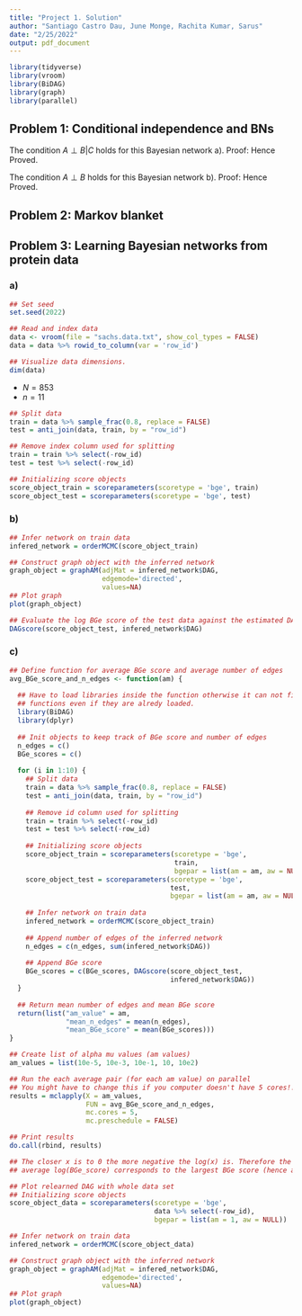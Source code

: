 ```yaml
---
title: "Project 1. Solution"
author: "Santiago Castro Dau, June Monge, Rachita Kumar, Sarus"
date: "2/25/2022"
output: pdf_document
---
```


```r
library(tidyverse)
library(vroom)
library(BiDAG)
library(graph)
library(parallel)
```

## Problem 1: Conditional independence and BNs
\subsection*{a)}
The condition $A \perp B|C$ holds for this Bayesian network a).
Proof:
\begin{equation*}
\begin{split}
    P(A,B,C) &= P(A|C)P(B|C)P(C)\\
    \textnormal{Consider}\\
    P(A,B|C) &= \frac{P(A,B,C)}{P(C)}\\
    &=P(A|C)P(B|C)\\
    &\implies A\perp B|C\\
\end{split} 
\end{equation*}
Hence Proved.
\subsection*{b)}
The condition $A \perp B$ holds for this Bayesian network b).
Proof:
\begin{equation*}
\begin{split}
    P(A,B,C) &= P(A)P(B)P(C|A,B)\\
    P(C|A,B) &= \frac{P(A,B,C)}{P(A,B)}\\
    \textnormal{Substituting}\\
    P(A,B) &= P(A)P(B)\\    
    &\implies A\perp B\\
\end{split} 
\end{equation*}
Hence Proved.

## Problem 2: Markov blanket

## Problem 3: Learning Bayesian networks from protein data
### a)
```r
## Set seed
set.seed(2022)

## Read and index data
data <- vroom(file = "sachs.data.txt", show_col_types = FALSE)
data = data %>% rowid_to_column(var = 'row_id')

## Visualize data dimensions. 
dim(data)
```

* $N = 853$
* $n = 11$

```r
## Split data
train = data %>% sample_frac(0.8, replace = FALSE) 
test = anti_join(data, train, by = "row_id")

## Remove index column used for splitting
train = train %>% select(-row_id)
test = test %>% select(-row_id)

## Initializing score objects
score_object_train = scoreparameters(scoretype = 'bge', train)
score_object_test = scoreparameters(scoretype = 'bge', test)
```

### b)
```r
## Infer network on train data
infered_network = orderMCMC(score_object_train)

## Construct graph object with the inferred network
graph_object = graphAM(adjMat = infered_network$DAG, 
                       edgemode='directed', 
                       values=NA)
## Plot graph 
plot(graph_object)

## Evaluate the log BGe score of the test data against the estimated DAG.
DAGscore(score_object_test, infered_network$DAG)
```

### c)
```r
## Define function for average BGe score and average number of edges
avg_BGe_score_and_n_edges <- function(am) {
  
  ## Have to load libraries inside the function otherwise it can not find other 
  ## functions even if they are alredy loaded.
  library(BiDAG)
  library(dplyr)
  
  ## Init objects to keep track of BGe score and number of edges
  n_edges = c()
  BGe_scores = c()
  
  for (i in 1:10) {
    ## Split data
    train = data %>% sample_frac(0.8, replace = FALSE) 
    test = anti_join(data, train, by = "row_id")
  
    ## Remove id column used for splitting
    train = train %>% select(-row_id)
    test = test %>% select(-row_id)
    
    ## Initializing score objects
    score_object_train = scoreparameters(scoretype = 'bge', 
                                         train, 
                                         bgepar = list(am = am, aw = NULL))
    score_object_test = scoreparameters(scoretype = 'bge', 
                                        test,
                                        bgepar = list(am = am, aw = NULL))
    
    ## Infer network on train data
    infered_network = orderMCMC(score_object_train)
    
    ## Append number of edges of the inferred network
    n_edges = c(n_edges, sum(infered_network$DAG))
    
    ## Append BGe score
    BGe_scores = c(BGe_scores, DAGscore(score_object_test,
                                        infered_network$DAG))
  }
  
  ## Return mean number of edges and mean BGe score
  return(list("am_value" = am,
              "mean_n_edges" = mean(n_edges), 
              "mean_BGe_score" = mean(BGe_scores)))
}

## Create list of alpha mu values (am values)
am_values = list(10e-5, 10e-3, 10e-1, 10, 10e2)

## Run the each average pair (for each am value) on parallel
## You might have to change this if you computer doesn't have 5 cores!! 
results = mclapply(X = am_values, 
                   FUN = avg_BGe_score_and_n_edges, 
                   mc.cores = 5,  
                   mc.preschedule = FALSE)

## Print results
do.call(rbind, results) 

## The closer x is to 0 the more negative the log(x) is. Therefore the least neg
## average log(BGe_score) corresponds to the largest BGe score (hence am = 1). 

## Plot relearned DAG with whole data set
## Initializing score objects
score_object_data = scoreparameters(scoretype = 'bge', 
                                    data %>% select(-row_id),
                                    bgepar = list(am = 1, aw = NULL))

## Infer network on train data
infered_network = orderMCMC(score_object_data)

## Construct graph object with the inferred network
graph_object = graphAM(adjMat = infered_network$DAG, 
                       edgemode='directed', 
                       values=NA)
## Plot graph 
plot(graph_object)
```


